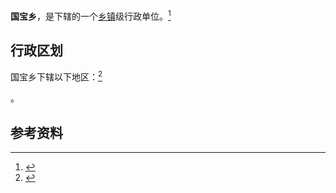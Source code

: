 {{中国乡级行政区|35/05/26/206/000}}

'''国宝乡'''，是{{PRC admin/fullname|35/05/26/206/000|3}}下辖的一个[[乡镇|乡镇]]级行政单位。<ref>{{PRC admin/ref sgc|{{PRC admin/parent|35/05/26/206/000}}}}</ref>

== 行政区划 ==

国宝乡下辖以下地区：<ref>{{PRC admin/ref sgc|35/05/26/206/000}}</ref>

{{PRC admin/children|35/05/26/206/000}}。

== 参考资料 ==

{{reflist}}

{{行政区划小作品}}
{{PRC admin/navcat|35/05/26/206/000}}